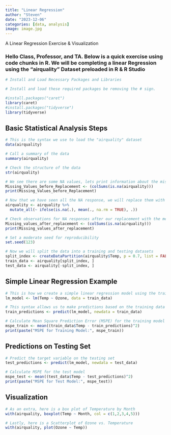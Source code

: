 ```yaml
---
title: "Linear Regression"
author: "Steven"
date: "2023-12-06"
categories: [data, analysis]
image: image.jpg
---
```


A Linear Regression Exercise & Visualization

### Hello Class, Professor, and TA. Below is a quick exercise using code chunks in R. We will be completing a linear Regression using the "airquality" Dataset preloaded in R & R Studio

```r
# Install and Load Necessary Packages and Libraries

# Install and load these required packages be removing the # sign. 

#install.packages("caret")
library(caret)
#install.packages("tidyverse")
library(tidyverse)
```

## **Basic Statistical Analysis Steps**

```r
# This is the syntax we use to load the "airquality" dataset
data(airquality)

# Call a summary of the data
summary(airquality)

# Check the structure of the data
str(airquality)

# We see there are some NA values, lets print information about the missing values so we can replacement them
Missing_Values_before_Replacement <- (colSums(is.na(airquality)))
print(Missing_Values_before_Replacement)

# Now that we have seen all the NA response, we will replace them with the mean for each variable
airquality <- airquality %>%
  mutate_all(~ ifelse(is.na(.), mean(., na.rm = TRUE), .))

# Check observations for NA responses after our replacement with the mean
Missing_values_after_replacement <- (colSums(is.na(airquality)))
print(Missing_values_after_replacement)

# Set a moderate seed for reproducibility
set.seed(123)

# Now we will split the data into a training and testing datasets
split_index <- createDataPartition(airquality$Temp, p = 0.7, list = FALSE)
train_data <- airquality[split_index, ]
test_data <- airquality[-split_index, ]
```

## **Simple Linear Regression Example**

```r
# This is how we create a simple linear regression model using the training data
lm_model <- lm(Temp ~ Ozone, data = train_data)

# This syntax allows us to make predictions based on the training data
train_predictions <- predict(lm_model, newdata = train_data)

# Calculate Mean Square Prediction Error (MSPE) for the training model to gauge how well it predicts
mspe_train <- mean((train_data$Temp - train_predictions)^2)
print(paste("MSPE for Training Model:", mspe_train))
```

## **Predictions on Testing Set**

```r
# Predict the target variable on the testing set
test_predictions <- predict(lm_model, newdata = test_data)

# Calculate MSPE for the test model
mspe_test <- mean((test_data$Temp - test_predictions)^2)
print(paste("MSPE for Test Model:", mspe_test))
```

## **Visualization**

```r
# As an extra, here is a box plot of Temperature by Month
with(airquality, boxplot(Temp ~ Month, col = c(1,2,3,4,5)))

```

```r
# Lastly, here is a Scatterplot of Ozone vs. Temperature
with(airquality, plot(Ozone ~ Temp))

```
